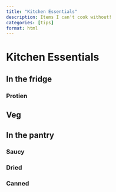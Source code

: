 ```yaml
---
title: "Kitchen Essentials"
description: Items I can't cook without!
categories: [tips]
format: html
---
```


# Kitchen Essentials

## In the fridge

### Protien

## Veg

## In the pantry

### Saucy

### Dried

### Canned